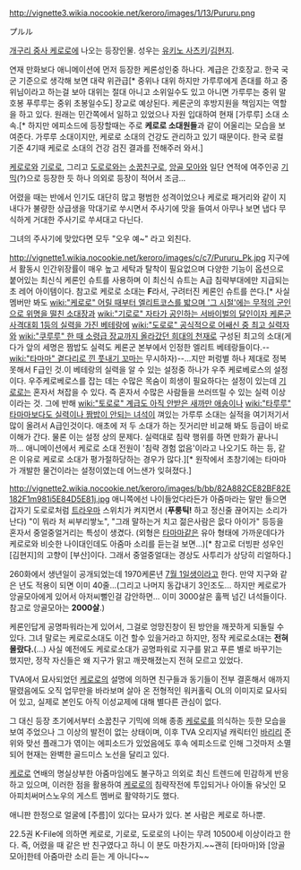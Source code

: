 http://vignette3.wikia.nocookie.net/keroro/images/1/13/Pururu.png

プルル

[[개구리 중사 케로로]]에 나오는 등장인물. 성우는 [[유키노 사츠키]]/[[김현지]].

연재 만화보다 애니메이션에 먼저 등장한 케론성인중 하나다. 계급은 간호장교. 한국 국군 기준으로 생각해 보면 대략 위관급[* 중위나 대위 하지만 가루루에게 존대를 하고 중위님이라고 하는걸 보아 대위는 절대 아니고 소위일수도 있고 아니면 가루루는 중위 말호봉 푸루루는 중위 초봉일수도] 장교로 예상된다. 케론군의 후방지원을 책임지는 역할을 하고 있다. 원래는 민간쪽에서 일하고 있었으나 자원 입대하여 현재 [가루루] 소대 소속.[* 하지만 에피소드에 등장할때는 주로 '''케로로 소대원들'''과 같이 어울리는 모습을 보여준다. 가루루 소대이지만, 케로로 소대의 건강도 관리하고 있기 때문이다. 한국 로컬 기준 4기때 케로로 소대의 건강 검진 결과를 전해주러 와서.] 

[[케로로]]와 [[기로로]], 그리고 [[도로로]]와는 [[소꿉친구]]로, [[앙골 모아]]와 일단 연적에 여주인공 [[기믹]](?)으로 등장한 듯 하나 의외로 등장이 적어서 조금...

어렸을 때는 반에서 인기도 대단히 많고 평범한 성격이었으나 케로로 패거리와 같이 지내다가 불량한 상급생을 막대기로 쑤시면서 주사기에 맛을 들여서 아무나 보면 냅다 무식하게 거대한 주사기로 쑤셔대고 다닌다.

그녀의 주사기에 맞았다면 모두 "오우 예~" 라고 외친다.

http://vignette1.wikia.nocookie.net/keroro/images/c/c7/Pururu_Pk.jpg
지구에서 활동시 인간위장률이 매우 높고 세탁과 탈착이 필요없으며 다양한 기능이 옵션으로 붙어있는 최신식 케론인 슈트를 사용하며 이 최신식 슈트는 A급 침략부대에만 지급되는 초 레어 아이템이다. 참고로 케로로 소대는 '''F'''라서, 구려터진 케론인 슈트를 쓴다.[* 사실 멤버만 봐도 [[wiki:"케로로" 어릴 때부터 엘리트코스를 밟으며 '그 시절'에는 무적의 군인으로 위명을 떨친 소대장]]과 [[wiki:"기로로" 자타가 공인하는 서바이벌의 달인이자 케론군 사격대회 1등의 실력을 가진 베테랑]]에 [[wiki:"도로로" 공식적으로 어쌔신 중 최고 실력자]]와 [[wiki:"쿠루루" 한 때 소령급 장교까지 올라갔던 희대의 천재]]로 구성된 최고의 소대(게다가 앞의 세명은 짬밥도 실력도 케론군 본부에서 인정한 엘리트 베테랑들이다.--[[wiki:"타마마" 곁다리로 낀 풋내기 꼬마]]는 무시하자)--...지만 퍼렁별 하나 제대로 정복 못해서 F급인 것.이 베테랑의 실력을 알 수 있는 설정중 하나가 우주 케로베로스의 설정이다. 우주케로베로스를 잡는 데는 수많은 목숨이 희생이 필요하다는 설정이 있는데 [[기로로]]는 혼자서 쳐잡을 수 있다. 즉 혼자서 수많은 사람들을 쓰러뜨릴 수 있는 실력 이상이라는 것. 그에 반해 [[wiki:"토로로" 계급도 아직 안받은 새까만 애송이]]나 [[wiki:"타루루" 타마마보다도 실력이나 짬밥이 안되는 녀석]]이 껴있는 가루루 소대는 실적을 여기저기서 많이 올려서 A급인것이다. 애초에 저 두 소대가 하는 짓거리만 비교해 봐도 등급이 바로 이해가 간다. 물론 이는 설정 상의 문제다. 실력대로 침략 행위를 하면 만화가 끝나니까... 애니메이션에서 케로로 소대 전원이 '침략 경험 없음'이라고 나오기도 하는 등, 같은 이유로 케로로 소대가 평가절하당하는 경우가 많다.][* 원작에서 초창기에는 타마마가 개발한 물건이라는 설정이였는데 어느샌가 잊혀졌다.]     

http://vignette2.wikia.nocookie.net/keroro/images/b/bb/82A882CE82BF82E182F1m981i5E84D5E81j.jpg
애니쪽에선 나이들었다라든가 아줌마라는 말만 들으면 갑자기 도로로처럼 [[트라우마]] 스위치가 켜지면서 ('''푸룽틱!''' 하고 정신줄 끊어지는 소리가 난다) "이 뭐라 처 씨부리쌓노", "그래 말하는거 치고 젊은사람은 읎다 아이가" 등등을 혼자서 중얼중얼거리는 특성이 생겼다. (외형은 [[타마마]]같은 유아 형태에 가까운데다가 케로로와 비슷한 나이대인데도 아줌마 소리를 듣는걸 보면...)[* 참고로 더빙판 성우인 [김현지]의 고향이 [부산]이다. 그래서 중얼중얼대는 경상도 사투리가 상당히 리얼하다.]

260화에서 생년일이 공개되었는데 1970케론년 [[7월 1일]]생이라고 한다. 만약 지구와 같은 년도 적용이 되면 이미 40줄...(그리고 나머지 동갑내기 3인조도... 하지만 케로로가 앙골모아에게 있어서 아저씨뻘인걸 감안하면... 이미 3000살은 훌쩍 넘긴 녀석들이다. 참고로 앙골모아는 '''2000살'''.)   

케론인답게 공명파워라는게 있어서, 그걸로 엉망진창이 된 방안을 깨끗하게 되돌릴 수 있다. 그녀 말로는 케로로소대도 이건 할수 있을거라고 하지만, 정작 케로로소대는 '''전혀 몰랐다.'''(...) 사실 예전에도 케로로소대가 공명파워로 지구를 맑고 푸른 별로 바꾸기는 했지만, 정작 자신들은 왜 지구가 맑고 깨끗해졌는지 전혀 모르고 있었다.

TVA에서 묘사되었던 [[케로로]]의 설명에 의하면 친구들과 동기들이 전부 결혼해서 애까지 딸렸음에도 오직 업무만을 바라보며 살아 온 전형적인 워커홀릭 OL의 이미지로 묘사되어 있고, 실제로 본인도 아직 이성교제에 대해 별다른 관심이 없다. 

그 대신 등장 초기에서부터 소꿉친구 기믹에 의해 종종 [[케로로]]를 의식하는 듯한 모습을 보여 주었으나 그 이상의 발전이 없는 상태이며, 이후 TVA 오리지널 캐릭터인 [[바리리]] 준위와 맞선 플래그가 엮이는 에피소드가 있었음에도 후속 에피소드로 인해 그것마저 소멸되어 현재는 완벽한 골드미스 노선을 달리고 있다.

[[케로로]] 연배의 명실상부한 아줌마임에도 불구하고 의외로 최신 트렌드에 민감하게 반응하고 있으며, 이러한 점을 활용하여 [[케로로]]의 침략작전에 투입되거나 아이돌 유닛인 모아피치써머스노우의 게스트 멤버로 활약하기도 했다.

애니판 한정으로 얼굴에 [주름]이 있다는 묘사가 있다. 본 사람은 케로로 하나뿐.

22.5권 K-File에 의하면 케로로, 기로로, 도로로의 나이는 무려 10500세 이상이라고 한다. 즉, 어렸을 때 같은 반 친구였다고 하니 이 분도 마찬가지.~~괜히 [타마마]와 [앙골 모아]한테 아줌마란 소리 듣는 게 아니다~~
